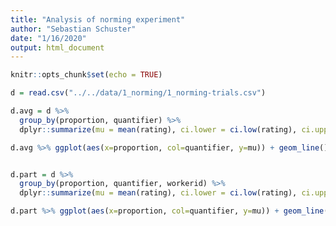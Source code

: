 ```yaml
---
title: "Analysis of norming experiment"
author: "Sebastian Schuster"
date: "1/16/2020"
output: html_document
---
```


```r
knitr::opts_chunk$set(echo = TRUE)
```

```r

d = read.csv("../../data/1_norming/1_norming-trials.csv")

d.avg = d %>% 
  group_by(proportion, quantifier) %>% 
  dplyr::summarize(mu = mean(rating), ci.lower = ci.low(rating), ci.upper=ci.high(rating))

d.avg %>% ggplot(aes(x=proportion, col=quantifier, y=mu)) + geom_line() + geom_point() + geom_errorbar(aes(ymin=mu-ci.lower, ymax=ci.upper+mu)) + xlim(1,100)


d.part = d %>% 
  group_by(proportion, quantifier, workerid) %>% 
  dplyr::summarize(mu = mean(rating), ci.lower = ci.low(rating), ci.upper=ci.high(rating))


```

```r

d.part %>% ggplot(aes(x=proportion, col=quantifier, y=mu)) + geom_line() + geom_point() + geom_errorbar(aes(ymin=mu-ci.lower, ymax=ci.upper+mu)) + xlim(1,100) + facet_wrap(~workerid, nrow=8) +theme(legend.position = "bottom")



```